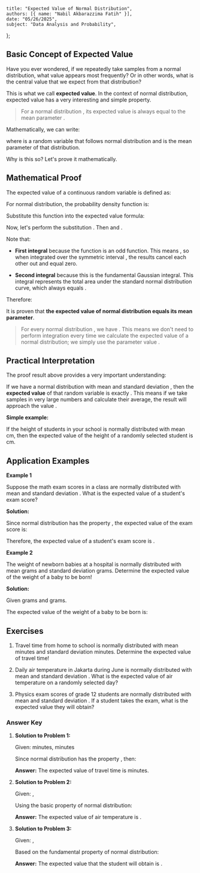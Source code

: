     title: "Expected Value of Normal Distribution",
    authors: [{ name: "Nabil Akbarazzima Fatih" }],
    date: "05/26/2025",
    subject: "Data Analysis and Probability",
};

## Basic Concept of Expected Value

Have you ever wondered, if we repeatedly take samples from a normal distribution, what value appears most frequently? Or in other words, what is the central value that we expect from that distribution?

This is what we call **expected value**. In the context of normal distribution, expected value has a very interesting and simple property.

> For a normal distribution <InlineMath math="n(x; \mu, \sigma)" />, its expected value is always equal to the mean parameter <InlineMath math="\mu" />.

Mathematically, we can write:

<BlockMath math="E(X) = \mu" />

where <InlineMath math="X" /> is a random variable that follows normal distribution and <InlineMath math="\mu" /> is the mean parameter of that distribution.

Why is this so? Let's prove it mathematically.

## Mathematical Proof

The expected value of a continuous random variable is defined as:

<BlockMath math="E(X) = \int_{-\infty}^{\infty} x \cdot f(x) \, dx" />

For normal distribution, the probability density function is:

<BlockMath math="f(x) = \frac{1}{\sigma\sqrt{2\pi}} e^{-\frac{1}{2}\left(\frac{x-\mu}{\sigma}\right)^2}" />

Substitute this function into the expected value formula:

<BlockMath math="E(X) = \int_{-\infty}^{\infty} x \cdot \frac{1}{\sigma\sqrt{2\pi}} e^{-\frac{1}{2}\left(\frac{x-\mu}{\sigma}\right)^2} \, dx" />

Now, let's perform the substitution <InlineMath math="t = \frac{x-\mu}{\sigma}" />. Then <InlineMath math="x = \sigma t + \mu" /> and <InlineMath math="dx = \sigma \, dt" />.

<div className="flex flex-col gap-4">
<BlockMath math="E(X) = \int_{-\infty}^{\infty} (\sigma t + \mu) \cdot \frac{1}{\sigma\sqrt{2\pi}} e^{-\frac{1}{2}t^2} \cdot \sigma \, dt" />
<BlockMath math="E(X) = \frac{1}{\sqrt{2\pi}} \int_{-\infty}^{\infty} (\sigma t + \mu) e^{-\frac{1}{2}t^2} \, dt" />
<BlockMath math="E(X) = \frac{\sigma}{\sqrt{2\pi}} \int_{-\infty}^{\infty} t e^{-\frac{1}{2}t^2} \, dt + \frac{\mu}{\sqrt{2\pi}} \int_{-\infty}^{\infty} e^{-\frac{1}{2}t^2} \, dt" />
</div>

Note that:

- **First integral** <InlineMath math="\int_{-\infty}^{\infty} t e^{-\frac{1}{2}t^2} \, dt = 0" /> because the function <InlineMath math="t e^{-\frac{1}{2}t^2}" /> is an odd function. This means <InlineMath math="f(-t) = -f(t)" />, so when integrated over the symmetric interval <InlineMath math="[-\infty, \infty]" />, the results cancel each other out and equal zero.

- **Second integral** <InlineMath math="\int_{-\infty}^{\infty} e^{-\frac{1}{2}t^2} \, dt = \sqrt{2\pi}" /> because this is the fundamental Gaussian integral. This integral represents the total area under the standard normal distribution curve, which always equals <InlineMath math="\sqrt{2\pi}" />.

Therefore:

<div className="flex flex-col gap-4">
<BlockMath math="E(X) = \frac{\sigma}{\sqrt{2\pi}} \cdot 0 + \frac{\mu}{\sqrt{2\pi}} \cdot \sqrt{2\pi}" />
<BlockMath math="E(X) = 0 + \mu = \mu" />
</div>

It is proven that **the expected value of normal distribution equals its mean parameter**.

> For every normal distribution <InlineMath math="X \sim N(\mu, \sigma^2)" />, we have <InlineMath math="E(X) = \mu" />. This means we don't need to perform integration every time we calculate the expected value of a normal distribution; we simply use the parameter value <InlineMath math="\mu" />.

## Practical Interpretation

The proof result above provides a very important understanding:

If we have a normal distribution with mean <InlineMath math="\mu" /> and standard deviation <InlineMath math="\sigma" />, then the **expected value** of that random variable is exactly <InlineMath math="\mu" />. This means if we take samples in very large numbers and calculate their average, the result will approach the value <InlineMath math="\mu" />.

**Simple example:**

If the height of students in your school is normally distributed with mean <InlineMath math="165" /> cm, then the expected value of the height of a randomly selected student is <InlineMath math="165" /> cm.

## Application Examples

**Example 1**

Suppose the math exam scores in a class are normally distributed with mean <InlineMath math="\mu = 75" /> and standard deviation <InlineMath math="\sigma = 10" />. What is the expected value of a student's exam score?

**Solution:**

Since normal distribution has the property <InlineMath math="E(X) = \mu" />, the expected value of the exam score is:

<BlockMath math="E(X) = 75" />

Therefore, the expected value of a student's exam score is <InlineMath math="75" />.

**Example 2**

The weight of newborn babies at a hospital is normally distributed with mean <InlineMath math="3.200" /> grams and standard deviation <InlineMath math="400" /> grams. Determine the expected value of the weight of a baby to be born!

**Solution:**

Given <InlineMath math="\mu = 3.200" /> grams and <InlineMath math="\sigma = 400" /> grams.

The expected value of the weight of a baby to be born is:

<BlockMath math="E(X) = \mu = 3.200 \text{ grams}" />

## Exercises

1. Travel time from home to school is normally distributed with mean <InlineMath math="25" /> minutes and standard deviation <InlineMath math="5" /> minutes. Determine the expected value of travel time!

2. Daily air temperature in Jakarta during June is normally distributed with mean <InlineMath math="28°C" /> and standard deviation <InlineMath math="3°C" />. What is the expected value of air temperature on a randomly selected day?

3. Physics exam scores of grade 12 students are normally distributed with mean <InlineMath math="78" /> and standard deviation <InlineMath math="12" />. If a student takes the exam, what is the expected value they will obtain?

### Answer Key

1. **Solution to Problem 1:**

   Given: <InlineMath math="\mu = 25" /> minutes, <InlineMath math="\sigma = 5" /> minutes

   Since normal distribution has the property <InlineMath math="E(X) = \mu" />, then:

   <BlockMath math="E(X) = 25 \text{ minutes}" />

   **Answer:** The expected value of travel time is <InlineMath math="25" /> minutes.

2. **Solution to Problem 2:**

   Given: <InlineMath math="\mu = 28°C" />, <InlineMath math="\sigma = 3°C" />

   Using the basic property of normal distribution:

   <BlockMath math="E(X) = \mu = 28°C" />

   **Answer:** The expected value of air temperature is <InlineMath math="28°C" />.

3. **Solution to Problem 3:**

   Given: <InlineMath math="\mu = 78" />, <InlineMath math="\sigma = 12" />

   Based on the fundamental property of normal distribution:

   <BlockMath math="E(X) = \mu = 78" />

   **Answer:** The expected value that the student will obtain is <InlineMath math="78" />.